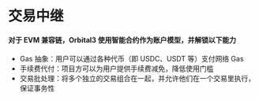 # 交易中继

#### 对于 EVM 兼容链，Orbital3 使用智能合约作为账户模型，并解锁以下能力

- Gas 抽象：用户可以通过各种代币（即 USDC、USDT 等）支付网络 Gas
- 手续费代付：项目方可以为用户提供手续费减免，降低使用门槛
- 交易批处理：将多个独立的交易组合在一起，并允许他们在一个交易里执行，保证事务性
